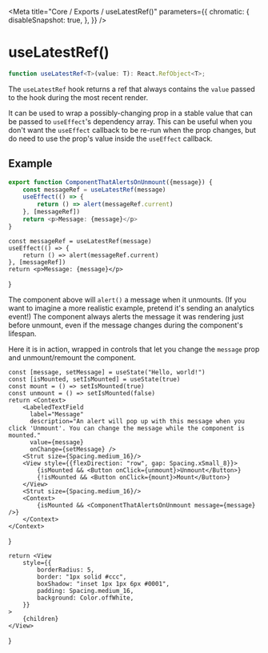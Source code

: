 
<Meta
    title="Core / Exports / useLatestRef()"
    parameters={{
        chromatic: {
            disableSnapshot: true,
        },
    }}
/>

# useLatestRef()

```ts
function useLatestRef<T>(value: T): React.RefObject<T>;
```

The `useLatestRef` hook returns a ref that always contains the `value` passed
to the hook during the most recent render.

It can be used to wrap a possibly-changing prop in a stable value that can
be passed to `useEffect`'s dependency array. This can be useful when you don't
want the `useEffect` callback to be re-run when the prop changes, but do need
to use the prop's value inside the `useEffect` callback.

## Example

```ts
export function ComponentThatAlertsOnUnmount({message}) {
    const messageRef = useLatestRef(message)
    useEffect(() => {
        return () => alert(messageRef.current)
    }, [messageRef])
    return <p>Message: {message}</p>
}
```

    const messageRef = useLatestRef(message)
    useEffect(() => {
        return () => alert(messageRef.current)
    }, [messageRef])
    return <p>Message: {message}</p>
}

The component above will `alert()` a message when it unmounts. (If you want to
imagine a more realistic example, pretend it's sending an analytics event!)
The component always alerts the message it was rendering just before unmount,
even if the message changes during the component's lifespan.

Here it is in action, wrapped in controls that let you change the `message`
prop and unmount/remount the component.

<Example1 />

    const [message, setMessage] = useState("Hello, world!")
    const [isMounted, setIsMounted] = useState(true)
    const mount = () => setIsMounted(true)
    const unmount = () => setIsMounted(false)
    return <Context>
        <LabeledTextField
          label="Message"
          description="An alert will pop up with this message when you click 'Unmount'. You can change the message while the component is mounted."
          value={message}
          onChange={setMessage} />
        <Strut size={Spacing.medium_16}/>
        <View style={{flexDirection: "row", gap: Spacing.xSmall_8}}>
            {isMounted && <Button onClick={unmount}>Unmount</Button>}
            {!isMounted && <Button onClick={mount}>Mount</Button>}
        </View>
        <Strut size={Spacing.medium_16}/>
        <Context>
            {isMounted && <ComponentThatAlertsOnUnmount message={message} />}
        </Context>
    </Context>
}

    return <View
        style={{
            borderRadius: 5,
            border: "1px solid #ccc",
            boxShadow: "inset 1px 1px 6px #0001",
            padding: Spacing.medium_16,
            background: Color.offWhite,
        }}
    >
        {children}
    </View>
}

